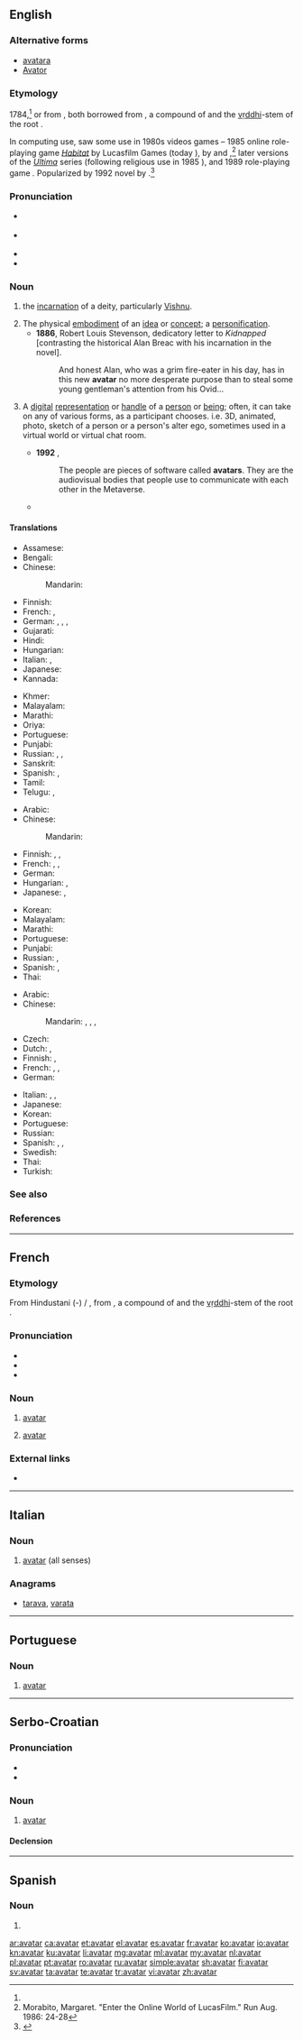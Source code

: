 ==English==
{{was wotd|2010|July|2}}
{{wikipedia|Avatar (Hinduism)}}

===Alternative forms===
* [[avatara]] {{qualifier|rare}}
* [[Avator]] {{qualifier|obsolete}}

===Etymology===
1784,<ref name="oetyld"/> {{borrowing|hi|अवतार|lang=en}} or from {{etyl|ur|en}} {{term|sc=ur-Arab|اوتار|tr=avatār|lang=ur}}, both borrowed from {{etyl|sa|en}} {{term|sc=Deva|अवतार|tr=ava-tāra||descent of a deity from a heaven|lang=sa}}, a compound of {{term|sc=Deva|अव|tr=ava||off, away, down|lang=sa}} and the [[vṛddhi]]-stem of the root {{term|तरति|tr=√tṝ||to cross|lang=sa}}.

In computing use, saw some use in 1980s videos games – 1985 online role-playing game ''[[w:Habitat (video game)|Habitat]]'' by Lucasfilm Games (today {{w|LucasArts}}), by {{w|Chip Morningstar}} and {{w|Randy Farmer}},<ref name="Morabito">Morabito, Margaret. "Enter the Online World of LucasFilm." Run Aug. 1986: 24-28</ref> later versions of the ''[[w:Ultima (video game series)|Ultima]]'' series (following religious use in 1985 ''{{w|Ultima IV: Quest of the Avatar}}''), and 1989 {{w|pen and paper}} role-playing game ''{{w|Shadowrun}}.'' Popularized by 1992 novel ''{{w|Snow Crash}}'' by {{w|Neal Stephenson}}.<ref name="oetyld">{{R:Online Etymology Dictionary}}</ref>

===Pronunciation===
* {{a|UK}} {{IPA|/ˌæv.əˈtɑ/|/ˈæv.ə.tɑ/|lang=en}}
* {{a|US}} {{IPA|/ˈæv.ə.tɑɹ/|lang=en}}
* {{audio|en-us-avatar.ogg|Audio (US)|lang=en}}
* {{hyphenation|av|a|tar|lang=en}}

===Noun===
{{en-noun}}

# {{context|Hinduism|lang=en}} the [[incarnation]] of a deity, particularly [[Vishnu]].
# The physical [[embodiment]] of an [[idea]] or [[concept]]; a [[personification]].
#* '''1886''', Robert Louis Stevenson, dedicatory letter to ''Kidnapped'' [contrasting the historical Alan Breac with his incarnation in the novel].
#*: And honest Alan, who was a grim fire-eater in his day, has in this new '''avatar''' no more desperate purpose than to steal some young gentleman's attention from his Ovid...
# {{context|computing|or|gaming|lang=en}} A [[digital]] [[representation]] or [[handle]] of a [[person]] or [[being]]; often, it can take on any of various forms, as a participant chooses. i.e. 3D, animated, photo, sketch of a person or a person's alter ego, sometimes used in a virtual world or virtual chat room.
#* '''1992''' {{w|Neal Stephenson}}, ''{{w|Snow Crash}}''
#*: The people are pieces of software called '''avatars'''. They are the audiovisual bodies that people use to communicate with each other in the Metaverse.
#* {{quote-news|author=Roger Cohen|authorlink=Roger Cohen|title=The past in our future &#91;print version: ''International Herald Tribune Magazine'', 2013, p.&nbsp;21&#93;|url=http://www.nytimes.com/2013/11/28/opinion/the-past-in-our-future.html|newspaper={{w|The New York Times}}|date=27 November 2013|passage=Devices now track and record our every move and, whether we like it or not, each one of us will bequeath to posterity a virtual '''avatar''', a digital being whose calls, messages, transactions, loves and losses will live on in a vast, unregulated cyberspace. The afterlife has arrived, at least for our cyberbeings.}}

====Translations====
{{trans-top|The earthly incarnation of a deity, particularly Vishnu}}
* Assamese: {{t-needed|as}}
* Bengali: {{t|bn|অবতার}}
* Chinese:
*: Mandarin: {{t+|cmn|化身|tr=huàshēn|sc=Hans}}
* Finnish: {{t+|fi|avatar}}
* French: {{t+|fr|avatar|m}}, {{t+|fr|incarnation}}
* German: {{t+|de|Avatar|m}}, {{t|de|Avatara|m}}, {{t|de|Herabkunft|f}}, {{t+|de|Inkarnation|f}}
* Gujarati: {{t|gu|અવતાર|tr=avatār|sc=Gujr}}
* Hindi: {{t|hi|अवतार|tr=avatār|sc=Deva}}
* Hungarian: {{t|hu|avatára}}
* Italian: {{t|it|avatar|m}}, {{t|it|incarnazione}}
* Japanese: {{t|ja|天降|tr=[[あまくだり]], amakudari|sc=Jpan}}
* Kannada: {{t+|kn|ಅವತಾರ|sc=Knda}}
{{trans-mid}}
* Khmer: {{t+|km|អវតារ|tr=a’vea’taa}}
* Malayalam: {{t-needed|ml}}
* Marathi: {{t|mr|अवतार|tr=avatāra|sc=Deva}}
* Oriya: {{t|or|ଅବତାର}}
* Portuguese: {{t+|pt|avatar|m}}
* Punjabi: {{t|pa|ਅਵਤਾਰ|m|tr=avatāra|sc=Guru}}
* Russian: {{t+|ru|авата́ра|f}}, {{t+|ru|авата́р|m}}, {{t+|ru|воплоще́ние|n}}
* Sanskrit: {{t|sa|अवतार|tr=ava-tāra}}
* Spanish: {{t+|es|avatar|m}}, {{t|es|encarnación}}
* Tamil: {{t+|ta|அவதாரம்|sc=Taml}}
* Telugu: {{t+|te|అవతారము}}, {{t+|te|అవతారం}}
{{trans-bottom}}

{{trans-top|The physical embodiment of an idea or concept; a personification}}
* Arabic: {{t|ar|أَفَاتَار|m|tr=ʾafatār}}
* Chinese:
*: Mandarin: {{t+|cmn|化身|tr=huàshēn|sc=Hani}}
* Finnish: {{t+|fi|avatar}}, {{t|fi|ruumiillistuma}}, {{t|fi|henkilöitymä}}
* French: {{t+|fr|avatar|m}}, {{t+|fr|matérialisation}}, {{t+|fr|personnification}}
* German: {{t|de|Verkörperung|f}}
* Hungarian: {{t+|hu|inkarnáció}}, {{t+|hu|megtestesülés}}
* Japanese: {{t|ja|化身|tr=けしん, keshin}}, {{t|ja|アバター|tr=abatā}}
{{trans-mid}}
* Korean: {{t+|ko|아바타|sc=Hang}}
* Malayalam: {{t+|ml|അവതാരം|sc=Mlym}}
* Marathi: {{t|mr|अवतार|m|tr=avatāra|sc=Deva}}
* Portuguese: {{t+|pt|personificação|f}}
* Punjabi: {{t|pa|ਅਵਤਾਰ|tr=avatāra|sc=Guru}}
* Russian: {{t+|ru|воплоще́ние|n}}, {{t+|ru|авата́р|m}}
* Spanish: {{t|es|materialización|f}}, {{t+|es|personificación|f}}
* Thai: {{t+|th|อวตาร|tr=à-wá-dtaan}}
{{trans-bottom}}

{{trans-top|A digital representation of a person or being}}
* Arabic: {{t|ar|أَفَاتَار|m|tr=ʾafatār}}
* Chinese:
*: Mandarin: {{t|cmn|紙娃娃|sc=Hani}}, {{t|cmn|纸娃娃|tr=zhǐwáwá|sc=Hani}}, {{t|cmn|頭像|sc=Hani}}, {{t+|cmn|头像|tr=tóuxiàng|sc=Hani}}
* Czech: {{t|cs|avatar|m}}
* Dutch: {{t+|nl|avatar|c}}, {{qualifier|informal}} {{t|nl|ava|c}}
* Finnish: {{t+|fi|avatar}}, {{t+|fi|hahmo}}
* French: {{t+|fr|avatar|m}}, {{t+|fr|emblème}}, {{t+|fr|symbole}}
* German: {{t+|de|Avatar|m}}
{{trans-mid}}
* Italian: {{t|it|avatar|m}}, {{t+|it|emblema}}, {{t+|it|simbolo}}
* Japanese: {{t|ja|アバター|tr=abatā}}
* Korean: {{t+|ko|아바타|sc=Hang}}
* Portuguese: {{t+|pt|avatar|m}}
* Russian: {{t+|ru|авата́р|m}}
* Spanish: {{t+|es|avatar|m}}, {{t+|es|emblema}}, {{t+|es|símbolo}}
* Swedish: {{t+|sv|avatar}}
* Thai: {{t+|th|อวตาร|tr=à-wá-dtaan}}
* Turkish: {{t+|tr|avatar}}
{{trans-bottom}}

===See also===
{{comcatlite|Avatar}}

===References===
<references/>

----

==French==

===Etymology===
From Hindustani ({{etyl|hi|fr}}-{{etyl|ur|fr}}) {{term|sc=Deva|अवतार|lang=hi}} / {{term|sc=ur-Arab|اوتار|tr=avatār|lang=ur}}, from {{etyl|sa|fr}} {{term|sc=Deva|अवतार|tr=ava-tāra||descent of a deity from a heaven|lang=sa}}, a compound of {{term|sc=Deva|अव|tr=ava||off, away, down|lang=sa}} and the [[vṛddhi]]-stem of the root {{term|तरति|tr=√tṝ||to cross|lang=sa}}.

===Pronunciation===
* {{IPA|/a.va.taʁ/|lang=fr}}
* {{homophones|avatars|lang=fr}}
* {{hyphenation|a|va|tar|lang=fr}}

===Noun===
{{fr-noun|m}}

# {{context|religion|hinduism|lang=fr}} [[avatar#English|avatar]]
# {{context|computing|lang=fr}} [[avatar#English|avatar]]

===External links===
* {{R:TLFi}}

----

==Italian==

===Noun===
{{wikipedia|lang=it}}
{{head|it|noun|g=m|invariable}}

# [[#English|avatar]] (all senses)

===Anagrams===
* [[tarava#Italian|tarava]], [[varata#Italian|varata]]

----

==Portuguese==

===Noun===
{{head|pt|noun|g=m}}

# [[#English|avatar]]

----

==Serbo-Croatian==

===Pronunciation===
* {{IPA|/aʋǎtaːr/|lang=sh}}
* {{hyphenation|a|va|tar|lang=sh}}

===Noun===
{{sh-noun|g=m|head=avàtār|r|аватар|ава̀та̄р}}

# [[#English|avatar]]

====Declension====
{{sh-decl-noun|avàtār|avatari
|avatára|avatara
|avataru|avatarima
|avatara|avatare
|avatare|avatari
|avataru|avatarima
|avatarom|avatarima
}}

----

==Spanish==

===Noun===
{{es-noun|m|es}}

# {{l|en|avatar}}

[[ar:avatar]]
[[ca:avatar]]
[[et:avatar]]
[[el:avatar]]
[[es:avatar]]
[[fr:avatar]]
[[ko:avatar]]
[[io:avatar]]
[[kn:avatar]]
[[ku:avatar]]
[[li:avatar]]
[[mg:avatar]]
[[ml:avatar]]
[[my:avatar]]
[[nl:avatar]]
[[pl:avatar]]
[[pt:avatar]]
[[ro:avatar]]
[[ru:avatar]]
[[simple:avatar]]
[[sh:avatar]]
[[fi:avatar]]
[[sv:avatar]]
[[ta:avatar]]
[[te:avatar]]
[[tr:avatar]]
[[vi:avatar]]
[[zh:avatar]]